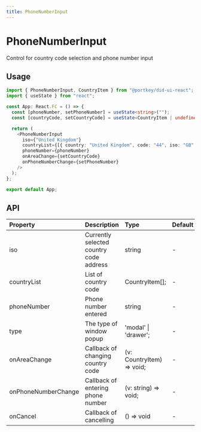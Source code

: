 ```yaml
---
title: PhoneNumberInput
---
```


# PhoneNumberInput

Control for country code selection and phone number input

## Usage

```typescript
import { PhoneNumberInput, CountryItem } from "@portkey/did-ui-react";
import { useState } from "react";

const App: React.FC = () => {
  const [phoneNumber, setPhoneNumber] = useState<string>("");
  const [countryCode, setCountryCode] = useState<CountryItem | undefined>();

  return (
    <PhoneNumberInput
      iso={"United Kingdom"}
      countryList={[{ country: "United Kingdom", code: "44", iso: "GB" }]}
      phoneNumber={phoneNumber}
      onAreaChange={setCountryCode}
      onPhoneNumberChange={setPhoneNumber}
    />
  );
};

export default App;
```

## API

| Property            | Description                             | Type                      | Default | Version |
| :------------------ | :-------------------------------------- | :------------------------ | :------ | :------ |
| iso                 | Currently selected country code address | string                    | -       |         |
| countryList         | List of country code                    | CountryItem[];            | -       |         |
| phoneNumber         | Phone number entered                    | string                    | -       |         |
| type                | The type of window popup                | 'modal' \| 'drawer';      | -       | 1.5.3+  |
| onAreaChange        | Callback of changing country code       | (v: CountryItem) => void; | -       |         |
| onPhoneNumberChange | Callback of entering phone number       | (v: string) => void;      | -       |         |
| onCancel            | Callback of cancelling                  | () => void                | -       |         |
